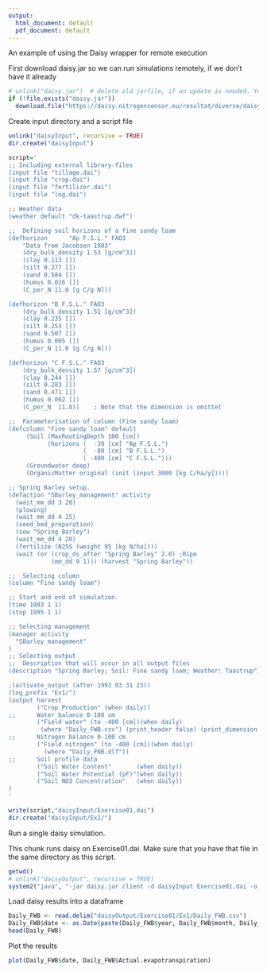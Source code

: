 ```yaml
---
output:
  html_document: default
  pdf_document: default
---
```


An example of using the Daisy wrapper for remote execution


First download daisy.jar so we can run simulations remotely, if we don't have it already

```r
# unlink("daisy.jar")  # delete old jarfile, if an update is needed. You need to run this once awhile, and then to comment out this line
if (!file.exists("daisy.jar")) 
  download.file("https://daisy.nitrogensensor.eu/resultat/diverse/daisy.jar", "daisy.jar", mode="wb")
```


Create input directory and a script file


```r
unlink("daisyInput", recursive = TRUE)
dir.create("daisyInput")

script='
;; Including external library-files
(input file "tillage.dai")
(input file "crop.dai")
(input file "fertilizer.dai")
(input file "log.dai")

;; Weather data
(weather default "dk-taastrup.dwf")

;;  Defining soil horizons of a fine sandy loam
(defhorizon		 "Ap F.S.L." FAO3
    "Data from Jacobsen 1983"
    (dry_bulk_density 1.53 [g/cm^3])
    (clay 0.113 [])
    (silt 0.277 [])
    (sand 0.584 [])
    (humus 0.026 [])
    (C_per_N 11.0 [g C/g N]))

(defhorizon "B F.S.L." FAO3
    (dry_bulk_density 1.51 [g/cm^3]) 
    (clay 0.235 [])
    (silt 0.253 [])
    (sand 0.507 [])
    (humus 0.005 [])
    (C_per_N 11.0 [g C/g N]))

(defhorizon "C F.S.L." FAO3
    (dry_bulk_density 1.57 [g/cm^3]) 
    (clay 0.244 [])
    (silt 0.283 [])
    (sand 0.471 [])
    (humus 0.002 [])
    (C_per_N  11.0))    ; Note that the dimension is omittet

;;  Parameterisation of column (Fine sandy loam)
(defcolumn "Fine sandy loam" default
     (Soil (MaxRootingDepth 100 [cm])
           (horizons (  -30 [cm] "Ap F.S.L.")
                     (  -80 [cm] "B F.S.L.")
                     ( -400 [cm] "C F.S.L.")))
     (Groundwater deep)
     (OrganicMatter original (init (input 3000 [kg C/ha/y]))))

;; Spring Barley setup.
(defaction "SBarley_management" activity
  (wait_mm_dd 3 20)
  (plowing)
  (wait_mm_dd 4 15) 
  (seed_bed_preparation)
  (sow "Spring Barley")
  (wait_mm_dd 4 20) 
  (fertilize (N25S (weight 95 [kg N/ha])))
  (wait (or (crop_ds_after "Spring Barley" 2.0) ;Ripe
            (mm_dd 9 1))) (harvest "Spring Barley"))

;;  Selecting column
(column "Fine sandy loam")

;; Start and end of simulation.
(time 1993 1 1)
(stop 1995 1 1)

;; Selecting management
(manager activity
  "SBarley_management"
)
;; Selecting output 
;;  Description that will occur in all output files
(description "Spring Barley; Soil: Fine sandy loam; Weather: Taastrup")

;(activate_output (after 1993 03 31 23))
(log_prefix "Ex1/")
(output harvest
        ("Crop Production" (when daily))
;;      Water balance 0-100 cm  
        ("Field water" (to -400 [cm])(when daily)
         (where "Daily_FWB.csv") (print_header false) (print_dimension false))  
;;      Nitrogen balance 0-100 cm  
        ("Field nitrogen" (to -400 [cm])(when daily)
          (where "Daily_FNB.dlf"))  
;;      Soil profile data
        ("Soil Water Content"       (when daily))
        ("Soil Water Potential (pF)"(when daily))
        ("Soil NO3 Concentration"   (when daily))
)
'

write(script,"daisyInput/Exercise01.dai")
dir.create("daisyInput/Ex1/")


```


Run a single daisy simulation.

This chunk runs daisy on Exercise01.dai. 
Make sure that you have that file in the same directory as this script. 

```r
getwd()
# unlink("daisyOutput", recursive = TRUE)
system2("java", "-jar daisy.jar client -d daisyInput Exercise01.dai -o daisyOutput")
```

Load daisy results into a dataframe


```r
Daily_FWB <- read.delim("daisyOutput/Exercise01/Ex1/Daily_FWB.csv")
Daily_FWB$date <- as.Date(paste(Daily_FWB$year, Daily_FWB$month, Daily_FWB$mday, sep = '-'), format = '%Y-%m-%d')
head(Daily_FWB)
```


Plot the results

```r
plot(Daily_FWB$date, Daily_FWB$Actual.evapotranspiration)
```

